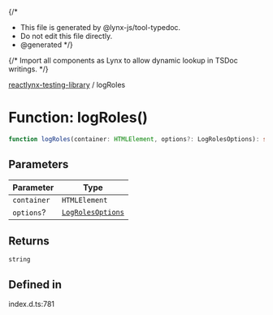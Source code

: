 {/*
* This file is generated by @lynx-js/tool-typedoc.
* Do not edit this file directly.
* @generated
*/}

{/* Import all components as Lynx to allow dynamic lookup in TSDoc writings. */}


[reactlynx-testing-library](/api/reactlynx-testing-library/index.mdx) / logRoles

# Function: logRoles()

```ts
function logRoles(container: HTMLElement, options?: LogRolesOptions): string
```

## Parameters

| Parameter | Type |
| ------ | ------ |
| `container` | `HTMLElement` |
| `options`? | [`LogRolesOptions`](/api/reactlynx-testing-library/Interface.LogRolesOptions.mdx) |

## Returns

`string`

## Defined in

index.d.ts:781

